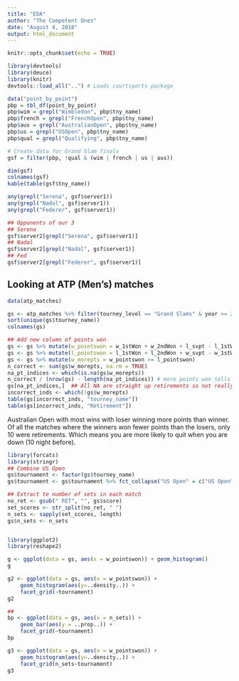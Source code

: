 ```yaml
---
title: "EDA"
author: "The Competent Ones"
date: "August 4, 2018"
output: html_document
---
```

	

```r
knitr::opts_chunk$set(echo = TRUE)
```
	
```r
library(devtools)
library(deuce)
library(knitr)
devtools::load_all("..") # Loads courtsports package
```
	

	
```r
data("point_by_point")
pbp = tbl_df(point_by_point)
pbp$wim = grepl("Wimbledon", pbp$tny_name)
pbp$french = grepl("FrenchOpen", pbp$tny_name)
pbp$aus = grepl("AustralianOpen", pbp$tny_name)
pbp$us = grepl("USOpen", pbp$tny_name)
pbp$qual = grepl("Qualifying", pbp$tny_name)

# Create data for Grand Slam finals
gsf = filter(pbp, !qual & (wim | french | us | aus))
```
```r
dim(gsf)
colnames(gsf)
kable(table(gsf$tny_name))

any(grepl("Serena", gsf$server1))
any(grepl("Nadal", gsf$server1))
any(grepl("Federer", gsf$server1))

## Opponents of our 3
## Serena
gsf$server2[grepl("Serena", gsf$server1)]
## Nadal
gsf$server2[grepl("Nadal", gsf$server1)]
## Fed
gsf$server2[grepl("Federer", gsf$server1)]
```

## Looking at ATP (Men's) matches

```r
data(atp_matches)

gs <- atp_matches %>% filter(tourney_level == "Grand Slams" & year >= 2013)
sort(unique(gs$tourney_name))
colnames(gs)

## Add new column of points won
gs <- gs %>% mutate(w_pointswon = w_1stWon + w_2ndWon + l_svpt - l_1stWon - l_2ndWon)
gs <- gs %>% mutate(l_pointswon = l_1stWon + l_2ndWon + w_svpt - w_1stWon - w_2ndWon)
gs <- gs %>% mutate(w_morepts = w_pointswon >= l_pointswon)
n_correct <- sum(gs$w_morepts, na.rm = TRUE)
na_pt_indices <- which(is.na(gs$w_morepts))
n_correct / (nrow(gs) - length(na_pt_indices)) # more points won tells us who won >95% of the time
gs[na_pt_indices,]  ## All NA are straight up retirements so not really NA
incorrect_inds <- which(!gs$w_morepts)
table(gs[incorrect_inds, "tourney_name"])
table(gs[incorrect_inds, "Retirement"])

```
	
Australian Open with most wins with loser winning more points than winner.	Of all the matches where the winners won fewer points than the losers, only 10 were retirements.  Which means you are more likely to quit when you are down (10 night before).

```r
library(forcats)
library(stringr)
## Combine US Open
gs$tournament <- factor(gs$tourney_name)
gs$tournament <- gs$tournament %>% fct_collapse("US Open" = c("US Open", "Us Open"))

## Extract te number of sets in each match
no_ret <- gsub(" RET", "", gs$score)
set_scores <- str_split(no_ret, " ")
n_sets <- sapply(set_scores, length)
gs$n_sets <- n_sets



```
```r
library(ggplot2)
library(reshape2)

g <- ggplot(data = gs, aes(x = w_pointswon)) + geom_histogram()
g

g2 <- ggplot(data = gs, aes(x = w_pointswon)) +
    geom_histogram(aes(y=..density..)) +
    facet_grid(~tournament)
g2

##
bp <- ggplot(data = gs, aes(x = n_sets)) +
    geom_bar(aes(y = ..prop..)) +
    facet_grid(~tournament)
bp

g3 <- ggplot(data = gs, aes(x = w_pointswon)) +
    geom_histogram(aes(y=..density..)) +
    facet_grid(n_sets~tournament)
g3

```